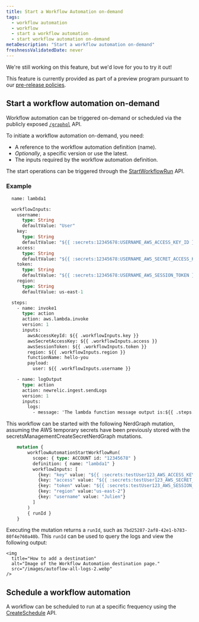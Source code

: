 ```yaml
---
title: Start a Workflow Automation on-demand
tags:
  - workflow automation
  - workflow
  - start a workflow automation
  - start workflow automation on-demand
metaDescription: "Start a workflow automation on-demand"
freshnessValidatedDate: never
---
```


<Callout title="preview">
  We're still working on this feature, but we'd love for you to try it out!

  This feature is currently provided as part of a preview program pursuant to our [pre-release policies](/docs/licenses/license-information/referenced-policies/new-relic-pre-release-policy).
</Callout>

## Start a workflow automation on-demand

Workflow automation can be triggered on-demand or scheduled via the publicly exposed [`/graphql`](/docs/apis/nerdgraph/get-started/nerdgraph-explorer) API.

To initiate a workflow automation on-demand, you need:

  - A reference to the workflow automation definition (name).
  - *Optionally*, a specific version or use the latest.
  - The inputs required by the workflow automation definition.

The start operations can be triggered through the [StartWorkflowRun](/docs/workflow-automation/workflow-automation-apis/start-workflow-run) API.

### Example

```graphql
  name: lambda1

  workflowInputs:
    username:
      type: String
      defaultValue: "User"
    key:
      type: String
      defaultValue: "${{ :secrets:12345678:USERNAME_AWS_ACCESS_KEY_ID }}"
    access:
      type: String
      defaultValue: "${{ :secrets:12345678:USERNAME_AWS_SECRET_ACCESS_KEY }}"
    token:
      type: String
      defaultValue: "${{ :secrets:12345678:USERNAME_AWS_SESSION_TOKEN }}"
    region:
      type: String
      defaultValue: us-east-1

  steps:
    - name: invoke1
      type: action
      action: aws.lambda.invoke
      version: 1
      inputs:
        awsAccessKeyId: ${{ .workflowInputs.key }}
        awsSecretAccessKey: ${{ .workflowInputs.access }}
        awsSessionToken: ${{ .workflowInputs.token }}
        region: ${{ .workflowInputs.region }}
        functionName: hello-you
        payload:
          user: ${{ .workflowInputs.username }}

    - name: logOutput
      type: action
      action: newrelic.ingest.sendLogs
      version: 1
      inputs:
        logs:
          - message: 'The lambda function message output is:${{ .steps.invoke1.outputs.payload.body }}'
```

This workflow can be started with the following NerdGraph mutation, assuming the AWS temporary secrets have been previously stored with the secretsManagementCreateSecretNerdGraph mutations.

```graphql
    mutation {
        workflowAutomationStartWorkflowRun(
          scope: { type: ACCOUNT id: "12345678" }
          definition: { name: "lambda1" }
          workflowInputs: [
            {key: "key" value: "${{ :secrets:testUser123_AWS_ACCESS_KEY_ID }}"}
            {key: "access" value: "${{ :secrets:testUser123_AWS_SECRET_ACCESS_KEY }}"}
            {key: "token" value: "${{ :secrets:testUser123_AWS_SESSION_TOKEN }}"}
            {key: "region" value:"us-east-2"}
            {key: "username" value: "Julien"}
          ]
        )
        { runId }
    }
```
Executing the mutation returns a `runId`, such as `7bd25287-2af8-42e1-b783-80f4e760a40b`. This `runId` can be used to query the logs and view the following output:

    <img
      title="How to add a destination"
      alt="Image of the Workflow Automation destination page."
      src="/images/autoflow-all-logs-2.webp"
    />

## Schedule a workflow automation

A workflow can be scheduled to run at a specific frequency using the [CreateSchedule](/docs/workflow-automation/workflow-automation-apis) API.
